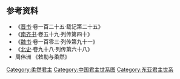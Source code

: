 <center>
{{chart/start|style=font: 80% sans-serif;width:intrinsic;width:-moz-max-content;width:-webkit-max-content;width:max-content;}}
{{chart| | | | | | | | | | | | | | | | | | | | | | | | | | | | | | | | | Mg |Mg=[[木骨闾|木骨闾]]}}
{{chart| | | | | | | | | | | | | | | | | | | | | | | | | | | | | | | | | |!}}
{{chart| | | | | | | | | | | | | | | | | | | | | | | | | | | | | | | | | Cl |Cl=[[车鹿会|车鹿会]]}}
{{chart| | | | | | | | | | | | | | | | | | | | | | | | | | | | | | | | | |!}}
{{chart| | | | | | | | | | | | | | | | | | | | | | | | | | | | | | | | | Tn |Tn=[[吐奴傀|吐奴傀]]}}
{{chart| | | | | | | | | | | | | | | | | | | | | | | | | | | | | | | | | |!}}
{{chart| | | | | | | | | | | | | | | | | | | | | | | | | | | | | | | | | Bt |Bt=[[跋提_(柔然)|跋提]]}}
{{chart| | | | | | | | | | | | | | | | | | | | | | | | | | | | | | | | | |!}}
{{chart| | | | | | | | | | | | | | | | | | | | | | | | | | | | | | | | | Ds |Ds=[[地粟袁|地粟袁]] }}
{{chart| | | | | |,|-|-|-|-|-|-|-|-|-|-|-|v|-|-|-|-|-|-|-|-|-|-|-|-|-|-|-|(}}
{{chart| | | | | Pb | | | | | | | | | | Wh | | | | | | | | | | | | | | Ph |Pb=[[匹候跋|匹候跋]]|Wh=[[缊纥提|缊纥提]]|Ph=[[仆浑|仆浑]]| }}
{{chart| |,|-|-|-|(| | | |,|-|-|-|v|-|-|-|+|-|-|-|v|-|-|-|.| | | |,|-|-|-|+|-|-|-|-|-|-|-|v|-|-|-|-|-|-|-|v|-|-|-|v|-|-|-|v|-|-|-|v|-|-|-|.| |}}
{{chart| Qb | | Wj | | Mo | | Jg | | Sl | | Hl | | Ed | | Tw | | Dd | | | | | | Pl | | | | | | Df | | Db | | Li | | Fe | | Mo |Qb=[[启拔|启拔]]|Wj=[[吴颉|吴颉]]|Jg=[[诘归之|诘归之]]|Sl='''丘豆伐可汗'''<br>[[社崘|社崘]]<br>?-'''402-410'''|Hl='''蔼苦盖可汗'''<br>[[斛律|斛律]]<br>?-'''410-414'''|Ed=[[曷多汗|曷多汗]]|Tw=[[他吾无鹿胡|他吾无鹿胡]]|Dd='''牟汗纥升盖可汗'''<br>[[大檀|大檀]]<br>?-'''414-429'''|Mo=□|Pl=[[匹黎|匹黎]]|Df=中山王<br>[[闾大肥|闾大肥]]|Db=[[闾大埿倍颐|闾大埿倍颐]]|Li=荥阳公<br>[[闾驎|闾驎]]|Fe=荥阳公<br>[[闾凤|闾凤]]}} 
{{chart| | | | | | | | | |!| | | |,|-|-|-|(| | | |!| | | |,|-|-|-|v|-|-|-|+|-|-|-|v|-|-|-|.| | | |,|-|-|-|+|-|-|-|.| | | | | | | | | | | |!}}
{{chart| | | | | | | | | Bl | | Db | | Sb | | Zy | | Tl | | Ql | | Wt | | Zz | | Sl | | He | | Ps | | Ys | | | | | | | | | | Dn |Bl=[[步鹿真|步鹿真]]<br>?-'''414'''|Zy=[[郁久闾昭仪|郁久闾昭仪]]|Tl=[[秃鹿傀|秃鹿傀]]|Ql=朔方王<br>[[乞列归|乞列归]]|Wt='''敕连可汗'''<br>[[吴提|吴提]]<br>?-'''429-444'''|Zz=[[闾左昭仪|闾左昭仪]]|Sl=[[俟力弗|俟力弗]]|Sb=[[社拔|社拔]]|Db=[[度拔|度拔]]|Ys=[[于陟斤|于陟斤]]|He=[[闾贺|闾贺]]|Ps=晋阳公<br>[[闾菩萨|闾菩萨]]|Dn=[[大泥鹊起|大泥鹊起]]}}
{{chart| | | | | | | | | | | | | | | | | | | | | | | | | | | | | | | | | |!| | | | | | | |!| | | | | | | |!| | | | | | | | | | | | | | | |!}}
{{chart| | | | | | | | | | | | | | | | | | | | | | | | | | | | | | | | | Ch | | | | | | Tw | | | | | | Ag | | | | | | | | | | | | | | Mo |Ch='''处可汗'''<br>[[吐贺真|吐贺真]]<br>?-'''444-464'''|Tw=[[吐万度吐河入弗|吐万度吐河入弗]]|Ag=安富侯<br>[[闾阿各头|闾阿各头]]|Mo=□}}
{{chart| |,|-|-|-|-|-|-|-|-|-|-|-|-|-|-|-|-|-|-|-|-|-|-|-|-|-|-|-|-|-|-|-|+|-|-|-|.| | | |!| | | | | | | |!| | | | | | | | | | | | | | | |!}}
{{chart| Sl | | | | | | | | | | | | | | | | | | | | | | | | | | | | | | Hq | | Td | | Cz | | | | | | Xu | | | | | | | | | | | | | | Ye |Sl='''受罗部真可汗'''<br>[[予成|予成]]<br>?-'''464-485'''|Hq='''候其伏代库者可汗'''<br>[[那盖|那盖]]<br>?-'''492-506'''|Td=[[吐豆发|吐豆发]]|Cz=[[郁久闾车朱浑|郁久闾车朱浑]]|Xu=[[闾炫|闾炫]]|Ye=[[郁久闾业|郁久闾业]]}}
{{chart| |!| | | |,|-|-|-|-|-|-|-|-|-|-|-|v|-|-|-|-|-|-|-|v|-|-|-|-|-|-|-|^|-|-|-|.| | | |!}}
{{chart| Fm | | Mo | | | | | | | | | |  Th | | | | | | Ds | | | | | | | | | | Mo | | Fr |Fm='''伏古敦可汗'''<br>[[豆仑|豆仑]]<br>?-'''485-492'''|Mo=□|Ds=[[邓叔子|邓叔子]]<br>?-'''553-555'''|Th='''他汗可汗'''<br>[[伏图|伏图]]<br>?-'''506-508'''|Fr=[[郁久闾伏仁|郁久闾伏仁]]}}
{{chart| | | | | |!| | | |,|-|-|-|v|-|-|-|+|-|-|-|v|-|-|-|v|-|-|-|v|-|-|-|.| | | |!}}
{{chart| | | | | Pl | | Dl | | Sn | | Cl | | Zh | | Yj | | Th | | Tt | | Dz |Pl='''弥偶可社句可汗'''<br>[[俟力发婆罗门|俟力发婆罗门]]<br>?-'''521-525'''|Dl='''豆罗伏跋豆伐可汗'''<br>[[丑奴|丑奴]]<br>?-'''508-520'''|Sn=[[俟匿伐|俟匿伐]]|Cl='''敕连头兵豆伐可汗'''<br>[[阿那瓌|阿那瓌]]<br>?-'''520-552'''|Zh=[[祖惠|祖惠]]|Yj=[[乙居伐|乙居伐]]|Th=[[塔寒|塔寒]]|Tt=[[秃突佳|秃突佳]]|Dz=[[登注俟利|登注俟利]]<br>?-'''552-553'''}}
{{chart| | | | | | | | | | | | | | | | | |)|-|-|-|v|-|-|-|.| | | | | | | |,|-|-|-|(}}
{{chart| | | | | | | | | | | | | | | | | Al | | Da | | Gz | | | | | | Kt | | Tf |Al=[[庵罗辰|庵罗辰]]<br>?-'''553-554'''|Da=[[悼皇后_(西魏)|悼皇后]]|Gz=[[蠕蠕公主|蠕蠕公主]]|Kt=[[库提|库提]]<br>?-'''553'''|Tf=[[铁伐|铁伐]]<br>?-'''552-553'''}}
{{chart| | | | | | | | | | | | | | | | | |!}}
{{chart| | | | | | | | | | | | | | | | | Cd |Cd=[[闾叱地连|闾叱地连]]}}
{{chart/end}}
</center>
</div>

==参考资料==
*《[[晋书|晋书]]·卷一百二十五·载记第二十五》
*《[[南齐书|南齐书]]·卷五十九·列传第四十》
*《[[魏书|魏书]]·卷一百零三·列传第九十一》
*《[[北史|北史]]·卷九十八·列传第六十八》
*周伟洲 《敕勒与柔然》

{{柔然可汗}}
{{中国君主世系图}} 

[[Category:柔然君主|Category:柔然君主]]
[[Category:中国君主世系图|Category:中国君主世系图]]
[[Category:东亚君主世系|Category:东亚君主世系]]